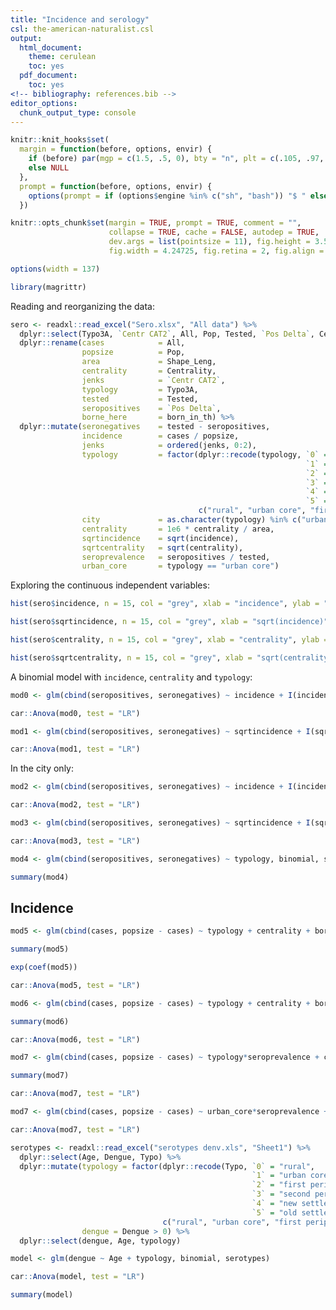```yaml
---
title: "Incidence and serology"
csl: the-american-naturalist.csl
output:
  html_document:
    theme: cerulean
    toc: yes
  pdf_document:
    toc: yes
<!-- bibliography: references.bib -->
editor_options: 
  chunk_output_type: console
---
```


<!--
IMAGES:
Insert them with: ![alt text](image.png)
You can also resize them if needed: convert image.png -resize 50% image.png
If you want to center the image, go through HTML code:
<div style="text-align:center"><img src ="image.png"/></div>

REFERENCES:
For references: Put all the bibTeX references in the file "references.bib"
in the current folder and cite the references as @key or [@key] in the text.
Uncomment the bibliography field in the above header and put a "References"
title wherever you want to display the reference list.
-->

<style type="text/css">
.main-container {
  max-width: 1370px;
  margin-left: auto;
  margin-right: auto;
}
</style>

```r
knitr::knit_hooks$set(
  margin = function(before, options, envir) {
    if (before) par(mgp = c(1.5, .5, 0), bty = "n", plt = c(.105, .97, .13, .97))
    else NULL
  },
  prompt = function(before, options, envir) {
    options(prompt = if (options$engine %in% c("sh", "bash")) "$ " else "> ")
  })

knitr::opts_chunk$set(margin = TRUE, prompt = TRUE, comment = "",
                      collapse = TRUE, cache = FALSE, autodep = TRUE,
                      dev.args = list(pointsize = 11), fig.height = 3.5,
                      fig.width = 4.24725, fig.retina = 2, fig.align = "center")

options(width = 137)
```

```r
library(magrittr)
```

Reading and reorganizing the data:

```r
sero <- readxl::read_excel("Sero.xlsx", "All data") %>% 
  dplyr::select(Typo3A, `Centr CAT2`, All, Pop, Tested, `Pos Delta`, Centrality, Shape_Leng, born_in_th) %>% 
  dplyr::rename(cases            = All,
                popsize          = Pop,
                area             = Shape_Leng,
                centrality       = Centrality,
                jenks            = `Centr CAT2`,
                typology         = Typo3A,
                tested           = Tested,
                seropositives    = `Pos Delta`,
                borne_here       = born_in_th) %>% 
  dplyr::mutate(seronegatives    = tested - seropositives,
                incidence        = cases / popsize, 
                jenks            = ordered(jenks, 0:2),
                typology         = factor(dplyr::recode(typology, `0` = "rural",
                                                                  `1` = "urban core",
                                                                  `2` = "first periphery",
                                                                  `3` = "second periphery",
                                                                  `4` = "new settlement",
                                                                  `5` = "old settlement"),
                                          c("rural", "urban core", "first periphery", "second periphery", "new settlement", "old settlement")),
                city             = as.character(typology) %in% c("urban core", "first periphery", "second periphery"),
                centrality       = 1e6 * centrality / area,
                sqrtincidence    = sqrt(incidence),
                sqrtcentrality   = sqrt(centrality),
                seroprevalence   = seropositives / tested,
                urban_core       = typology == "urban core")
```

Exploring the continuous independent variables:

```r
hist(sero$incidence, n = 15, col = "grey", xlab = "incidence", ylab = "number of villages", main = NA)
```

```r
hist(sero$sqrtincidence, n = 15, col = "grey", xlab = "sqrt(incidence)", ylab = "number of villages", main = NA)
```

```r
hist(sero$centrality, n = 15, col = "grey", xlab = "centrality", ylab = "number of villages", main = NA)
```

```r
hist(sero$sqrtcentrality, n = 15, col = "grey", xlab = "sqrt(centrality)", ylab = "number of villages", main = NA)
```

A binomial model with `incidence`, `centrality` and `typology`:

```r
mod0 <- glm(cbind(seropositives, seronegatives) ~ incidence + I(incidence^2) + centrality + I(centrality^2) + typology, binomial, sero)
```

```r
car::Anova(mod0, test = "LR")
```

```r
mod1 <- glm(cbind(seropositives, seronegatives) ~ sqrtincidence + I(sqrtincidence^2) + sqrtcentrality + I(sqrtcentrality^2) + typology, binomial, sero)
```

```r
car::Anova(mod1, test = "LR")
```

In the city only:

```r
mod2 <- glm(cbind(seropositives, seronegatives) ~ incidence + I(incidence^2) + centrality + I(centrality^2) + typology, binomial, dplyr::filter(sero, city))
```

```r
car::Anova(mod2, test = "LR")
```

```r
mod3 <- glm(cbind(seropositives, seronegatives) ~ sqrtincidence + I(sqrtincidence^2) + sqrtcentrality + I(sqrtcentrality^2) + typology, binomial, dplyr::filter(sero, city))
```

```r
car::Anova(mod3, test = "LR")
```

```r
mod4 <- glm(cbind(seropositives, seronegatives) ~ typology, binomial, sero)
```

```r
summary(mod4)
```

## Incidence

```r
mod5 <- glm(cbind(cases, popsize - cases) ~ typology + centrality + borne_here, binomial, sero)
```

```r
summary(mod5)
```

```r
exp(coef(mod5))
```


```r
car::Anova(mod5, test = "LR")
```

```r
mod6 <- glm(cbind(cases, popsize - cases) ~ typology + centrality + borne_here + seroprevalence, binomial, dplyr::filter(sero, tested > 10))
```

```r
summary(mod6)
```

```r
car::Anova(mod6, test = "LR")
```

```r
mod7 <- glm(cbind(cases, popsize - cases) ~ typology*seroprevalence + centrality + borne_here, binomial, dplyr::filter(sero, tested > 10))
```

```r
summary(mod7)
```

```r
car::Anova(mod7, test = "LR")
```


```r
mod7 <- glm(cbind(cases, popsize - cases) ~ urban_core*seroprevalence + centrality + borne_here, binomial, dplyr::filter(sero, tested > 10))
```

```r
car::Anova(mod7, test = "LR")
```

```r
serotypes <- readxl::read_excel("serotypes denv.xls", "Sheet1") %>% 
  dplyr::select(Age, Dengue, Typo) %>% 
  dplyr::mutate(typology = factor(dplyr::recode(Typo, `0` = "rural",
                                                      `1` = "urban core",
                                                      `2` = "first periphery",
                                                      `3` = "second periphery",
                                                      `4` = "new settlement",
                                                      `5` = "old settlement"),
                                  c("rural", "urban core", "first periphery", "second periphery", "new settlement", "old settlement")),
                dengue = Dengue > 0) %>% 
  dplyr::select(dengue, Age, typology)
```

```r
model <- glm(dengue ~ Age + typology, binomial, serotypes)
```

```r
car::Anova(model, test = "LR")
```

```r
summary(model)
```

